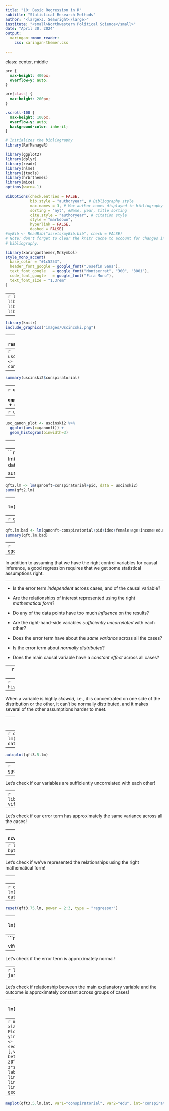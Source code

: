 ```yaml
---
title: "10: Basic Regression in R"
subtitle: "Statistical Research Methods"
author: "<large>J. Seawright</large>"
institute: "<small>Northwestern Political Science</small>" 
date: "April 30, 2024"
output: 
  xaringan::moon_reader:
    css: xaringan-themer.css

---
```

class: center, middle

```css
pre {
  max-height: 400px;
  overflow-y: auto;
}

pre[class] {
  max-height: 200px;
}
```

```css
.scroll-100 {
  max-height: 100px;
  overflow-y: auto;
  background-color: inherit;
}
```

```r
# Initializes the bibliography
library(RefManageR)

library(ggplot2)
library(dplyr)
library(readr)
library(nlme)
library(jtools)
library(hrbrthemes)
library(mice)
options(warn=-1)

BibOptions(check.entries = FALSE,
           bib.style = "authoryear", # Bibliography style
           max.names = 3, # Max author names displayed in bibliography
           sorting = "nyt", #Name, year, title sorting
           cite.style = "authoryear", # citation style
           style = "markdown",
           hyperlink = FALSE,
           dashed = FALSE)
#myBib <- ReadBib("assets/myBib.bib", check = FALSE)
# Note: don't forget to clear the knitr cache to account for changes in the
# bibliography.
```
```r
library(xaringanthemer,MnSymbol)
style_mono_accent(
  base_color = "#1c5253",
  header_font_google = google_font("Josefin Sans"),
  text_font_google   = google_font("Montserrat", "300", "300i"),
  code_font_google   = google_font("Fira Mono"),
  text_font_size = "1.3rem"
)
```

---
```r
library(ggplot2)
library(GGally)
library(haven)
library(tidyverse)
```

---

```r
library(knitr)
include_graphics("images/Uscincski.png")
```

---
```r
uscinski2 <- read_dta("uscinski2.dta")
```

---
```r
uscinski2$conspiratorial <- with(uscinski2, con1 + con2 + con3 +con4)
```

---
```r
summary(uscinski2$conspiratorial)
```

---
```r
usc_consp_plot <- uscinski2 %>% 
  ggplot(aes(x=conspiratorial)) + 
  geom_histogram(binwidth=1) 
```

---
```r
usc_consp_plot 
```

---
```r
usc_qanon_plot <- uscinski2 %>% 
  ggplot(aes(x=qanonft)) + 
  geom_histogram(binwidth=3) 
```

---
```r
usc_qanon_plot 
```

---
```r
qft.lm <- lm(qanonft~conspiratorial, data = uscinski2)

summ(qft.lm)
```

---
```r
qft2.lm <- lm(qanonft~conspiratorial+pid, data = uscinski2)
summ(qft2.lm)
```

---
```r
qft3.lm <- lm(qanonft~conspiratorial+pid+ideo+female+age+income+edu, data = uscinski2)
summary(qft3.lm)
```

---
```r
ggcoef(qft3.lm)
```

---
```r
qft.lm.bad <- lm(qanonft~conspiratorial+pid+ideo+female+age+income+edu+trumpft+collusion, data = uscinski2)
summary(qft.lm.bad)
```

---
```r
ggcoef(qft.lm.bad)
```

---

In addition to assuming that we have the right control variables for causal inference, a good regression requires that we get some statistical assumptions right.

---

- Is the error term *independent* across cases, and of the causal variable?

- Are the relationships of interest represented using the right *mathematical form*?

- Do any of the data points have too much *influence* on the results?

- Are the right-hand-side variables *sufficiently uncorrelated* with each other?

- Does the error term have about the *same variance* across all the cases?

- Is the error term about *normally distributed*?

- Does the main causal variable have a *constant effect* across all cases?


---
```r
library(ggfortify)
autoplot(qft3.lm)
```

---
```r
hist(uscinski2$qanonft)
```

---

When a variable is highly *skewed*, i.e., it is concentrated on one side of the distribution or the other, it can't be normally distributed, and it makes several of the other assumptions harder to meet.

---
```r
uscinski2$logqft <- log(uscinski2$qanonft + 1)
hist(uscinski2$logqft)
```

---
```r
qft3.5.lm <- lm(logqft~conspiratorial+pid+ideo+female+age+income+edu, data = uscinski2)
summary(qft3.5.lm)
```

---
```r
autoplot(qft3.5.lm)
```

---
```r
ggcoef(qft3.5.lm)
```

---

Let's check if our variables are sufficiently uncorrelated with each other!

---
```r
library(car)
vif(qft3.lm)
```

---

Let's check if our error term has approximately the same variance across all the cases!

---
```r
ncvTest(qft3.5.lm)
```

---
```r
library(lmtest)
bptest(qft3.5.lm)
```

---

Let's check if we've represented the relationships using the right mathematical form!

---
```r
reset(qft3.5.lm, power = 2:3, type = "regressor")
```

---
```r
qft3.75.lm <- lm(logqft~conspiratorial+pid+ideo+female+age+I(age^2)+income+I(income^2)+edu+I(edu^2), data = uscinski2)
summary(qft3.75.lm)
```

---
```r
reset(qft3.75.lm, power = 2:3, type = "regressor")
```

---
```r
qft3.9.lm <- lm(logqft~conspiratorial+pid+ideo+I(ideo^2)+female+age+I(age^2)+income+I(income^2)+edu+I(edu^2)+I(edu^3), data = uscinski2)
summary(qft3.9.lm)
```

---
```r
reset(qft3.9.lm, power = 2:3, type = "regressor")

vif(qft3.9.lm)
```

---

Let's check if the error term is approximately normal!

---
```r
library(tseries)
jarque.bera.test(rstandard(qft3.5.lm))
```

---

Let's check if relationship between the main explanatory variable and the outcome is approximately constant across groups of cases!

---
```r
qft3.5.lm.int <- lm(logqft~conspiratorial+pid+ideo+female+age+income+edu+conspiratorial:edu, data = uscinski2)
summary(qft3.5.lm.int)
```

---
```r
meplot <- function(model,var1,var2,int,vcov,ci=.95,
                   xlab=var2,ylab=paste("Marginal Effect of",var1),
                   main="Marginal Effect Plot",
                   me_lty=1,me_lwd=1,me_col="black",
                   ci_lty=1,ci_lwd=.5,ci_col="black",
                   yint_lty=2,yint_lwd=1,yint_col="black"){
  require(ggplot2)
  alpha <- 1-ci
  z <- qnorm(1-alpha/2)
  beta.hat <- coef(model)
  cov <- vcov
  z0 <- seq(min(model.frame(model)[,var2],na.rm=T),max(model.frame(model)[,var2],na.rm=T),length.out=1000)
  dy.dx <- beta.hat[var1] + beta.hat[int]*z0
  se.dy.dx <- sqrt(cov[var1,var1] + z0^2*cov[nrow(cov),ncol(cov)] + 2*z0*cov[var1,ncol(cov)])
  upr <- dy.dx + z*se.dy.dx
  lwr <- dy.dx - z*se.dy.dx
  ggplot(data=NULL,aes(x=z0, y=dy.dx)) +
    labs(x=xlab,y=ylab,title=main) +
    geom_line(aes(z0, dy.dx),size = me_lwd, 
              linetype = me_lty, 
              color = me_col) +
    geom_line(aes(z0, lwr), size = ci_lwd, 
              linetype = ci_lty, 
              color = ci_col) +
    geom_line(aes(z0, upr), size = ci_lwd, 
              linetype = ci_lty, 
              color = ci_col) +
    geom_hline(yintercept=0,linetype=yint_lty,
               size=yint_lwd,
               color=yint_col)
}
```

---
```r
meplot(qft3.5.lm.int, var1="conspiratorial", var2="edu", int="conspiratorial:edu", vcov=vcov(qft3.5.lm.int))
```